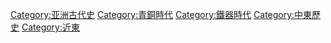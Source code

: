 {{Commonscat|Ancient Near East}}

[[Category:亚洲古代史|Category:亚洲古代史]]
[[Category:青銅時代|Category:青銅時代]]
[[Category:鐵器時代|Category:鐵器時代]]
[[Category:中東歷史|Category:中東歷史]]
[[Category:近東|Category:近東]]